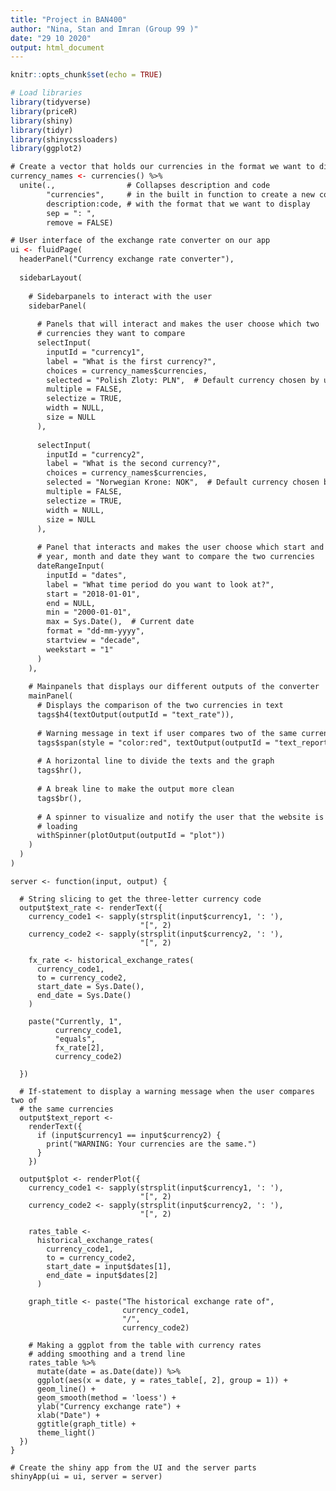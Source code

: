 ```yaml
---
title: "Project in BAN400"
author: "Nina, Stan and Imran (Group 99 )"
date: "29 10 2020"
output: html_document
---
```


```r
knitr::opts_chunk$set(echo = TRUE)

# Load libraries 
library(tidyverse)      
library(priceR)          
library(shiny)            
library(tidyr)
library(shinycssloaders)
library(ggplot2)

```

```ui
# Create a vector that holds our currencies in the format we want to display
currency_names <- currencies() %>%
  unite(.,                # Collapses description and code
        "currencies",     # in the built in function to create a new column
        description:code, # with the format that we want to display
        sep = ": ",
        remove = FALSE)

# User interface of the exchange rate converter on our app
ui <- fluidPage(
  headerPanel("Currency exchange rate converter"),
  
  sidebarLayout(
    
    # Sidebarpanels to interact with the user
    sidebarPanel(
      
      # Panels that will interact and makes the user choose which two
      # currencies they want to compare
      selectInput(
        inputId = "currency1",
        label = "What is the first currency?",
        choices = currency_names$currencies,
        selected = "Polish Zloty: PLN",  # Default currency chosen by us
        multiple = FALSE,
        selectize = TRUE,
        width = NULL,
        size = NULL
      ),
      
      selectInput(
        inputId = "currency2",
        label = "What is the second currency?",
        choices = currency_names$currencies,
        selected = "Norwegian Krone: NOK",  # Default currency chosen by us
        multiple = FALSE,
        selectize = TRUE,
        width = NULL,
        size = NULL
      ),
      
      # Panel that interacts and makes the user choose which start and end
      # year, month and date they want to compare the two currencies
      dateRangeInput(
        inputId = "dates",
        label = "What time period do you want to look at?",
        start = "2018-01-01",
        end = NULL,
        min = "2000-01-01",
        max = Sys.Date(),  # Current date
        format = "dd-mm-yyyy",
        startview = "decade",
        weekstart = "1"
      )
    ),
    
    # Mainpanels that displays our different outputs of the converter
    mainPanel(
      # Displays the comparison of the two currencies in text
      tags$h4(textOutput(outputId = "text_rate")),
      
      # Warning message in text if user compares two of the same currencies
      tags$span(style = "color:red", textOutput(outputId = "text_report")),
      
      # A horizontal line to divide the texts and the graph
      tags$hr(),
      
      # A break line to make the output more clean
      tags$br(),
      
      # A spinner to visualize and notify the user that the website is
      # loading
      withSpinner(plotOutput(outputId = "plot"))
    )
  )
)

```


```server
server <- function(input, output) {
  
  # String slicing to get the three-letter currency code
  output$text_rate <- renderText({
    currency_code1 <- sapply(strsplit(input$currency1, ': '),
                             "[", 2)
    currency_code2 <- sapply(strsplit(input$currency2, ': '),
                             "[", 2)
    
    fx_rate <- historical_exchange_rates(
      currency_code1,
      to = currency_code2,
      start_date = Sys.Date(),
      end_date = Sys.Date()
    )
    
    paste("Currently, 1",
          currency_code1,
          "equals",
          fx_rate[2],
          currency_code2)
    
  })
  
  # If-statement to display a warning message when the user compares two of
  # the same currencies
  output$text_report <-
    renderText({
      if (input$currency1 == input$currency2) {
        print("WARNING: Your currencies are the same.")
      }
    })
  
  output$plot <- renderPlot({
    currency_code1 <- sapply(strsplit(input$currency1, ': '),
                             "[", 2)
    currency_code2 <- sapply(strsplit(input$currency2, ': '),
                             "[", 2)
    
    rates_table <-
      historical_exchange_rates(
        currency_code1,
        to = currency_code2,
        start_date = input$dates[1],
        end_date = input$dates[2]
      )
    
    graph_title <- paste("The historical exchange rate of",
                         currency_code1,
                         "/",
                         currency_code2)
    
    # Making a ggplot from the table with currency rates
    # adding smoothing and a trend line
    rates_table %>%
      mutate(date = as.Date(date)) %>%
      ggplot(aes(x = date, y = rates_table[, 2], group = 1)) +
      geom_line() +
      geom_smooth(method = 'loess') +
      ylab("Currency exchange rate") +
      xlab("Date") +
      ggtitle(graph_title) +
      theme_light()
  })
}

```


```shiny
# Create the shiny app from the UI and the server parts
shinyApp(ui = ui, server = server)
```

